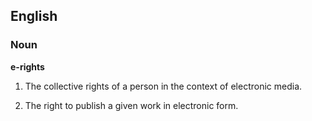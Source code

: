 {{rfd}}
==English==

===Noun===
'''e-rights'''

# {{law}} The collective rights of a person in the context of electronic media.
# {{law}} The right to publish a given work in electronic form.